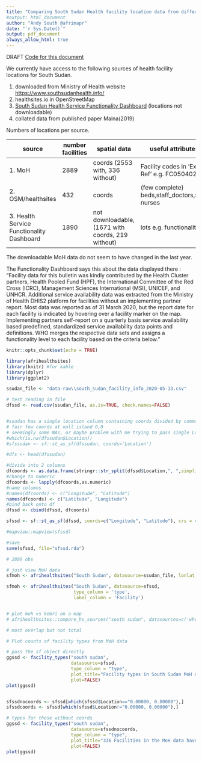 ```yaml
---
title: "Comparing South Sudan Health facility location data from different sources"
#output: html_document
author: "Andy South @afrimapr"
date: "`r Sys.Date()`"
output: pdf_document
always_allow_html: true
---
```


DRAFT
[Code for this document](https://github.com/afrimapr/afrimapr_dev/blob/master/compare_moh_southsudan.Rmd)

We currently have access to the following sources of health facility locations for South Sudan.

1. downloaded from Ministry of Health website [https://www.southsudanhealth.info/](https://www.southsudanhealth.info/)
1. healthsites.io in OpenStreetMap
1. [South Sudan Health Service Functionality Dashboard](https://southsudanhsf.shinyapps.io/hsf_dashboard/) (locations not downloadable)
1. collated data from published paper Maina(2019) 

Numbers of locations per source.

source  | number facilities | spatial data | useful attributes
------------ | ---------- | ------------------ | ------------------
1. MoH     |  2889 | coords (2553 with, 336 without) |  Facility codes in 'Ext Ref' e.g. FC05040202
2. OSM/healthsites    | 432 | coords | (few complete) beds,staff_doctors,staff nurses
3. Health Service Functionality Dashboard | 1890 | not downloadable, (1671 with coords, 219 without) | lots e.g. functionality

The downloadable MoH data do not seem to have changed in the last year.

The Functionality Dashboard says this about the data displayed there : "Facility data for this bulletin was kindly contributed by the Health Cluster partners, Health Pooled Fund (HPF), the International Committee of the Red Cross (ICRC), Management Sciences International (MSI), UNICEF, and UNHCR. Additional service availability data was extracted from the Ministry of Health DHIS2 platform for facilities without an implementing partner report. Most data was reported as of 31 March 2020, but the report date for each facility is indicated by hovering over a facility marker on the map. Implementing partners self-report on a quarterly basis service availability based predefined, standardized service availability data points and definitions. WHO merges the respective data sets and assigns a functionality level to each facility based on the criteria below."

```r
knitr::opts_chunk$set(echo = TRUE)

library(afrihealthsites)
library(knitr) #for kable
library(dplyr)
library(ggplot2)

```


```r

ssudan_file <- "data-raw\\south_sudan_facility_info_2020-05-13.csv"

# test reading in file
dfssd <- read.csv(ssudan_file, as.is=TRUE, check.names=FALSE)


#ssudan has a single location column containing coords divided by commas as strings 
# fair few coords at null island 0,0
# seemingly some NAs, or maybe problem with me trying to pass single Location rather than 2 columns
#which(is.na(dfssudan$Location))
#sfssudan <- sf::st_as_sf(dfssudan, coords='Location')

#dfs <- head(dfssudan)

#divide into 2 columns
dfcoords <- as.data.frame(stringr::str_split(dfssd$Location,", ",simplify=TRUE), stringsAsFactors = FALSE)
#change to numeric
dfcoords <- lapply(dfcoords,as.numeric)
#name columns
#names(dfcoords) <- c("Longitude", "Latitude")
names(dfcoords) <- c("Latitude", "Longitude")
#bind back onto df
dfssd <- cbind(dfssd, dfcoords)

sfssd <- sf::st_as_sf(dfssd, coords=c("Longitude", "Latitude"), crs = 4326)

#mapview::mapview(sfssd)

#save
save(sfssd, file="sfssd.rda")

```


```r

# 2889 obs

# just view MoH data
sfmoh <- afrihealthsites("South Sudan", datasource=ssudan_file, lonlat_columns = "Location")

sfmoh <- afrihealthsites("South Sudan", datasource=sfssd,                              
                         type_column = 'type',
                         label_column = 'Facility')


# plot moh vs kemri on a map
# afrihealthsites::compare_hs_sources("south sudan", datasources=c('who',ssudan_file))

# most overlap but not total


```


```r

# Plot counts of facility types from MoH data

# pass the sf object directly
ggssd <- facility_types("south sudan", 
                        datasource=sfssd,
                        type_column = "type",
                        plot_title="Facility types in South Sudan MoH data",
                        plot=FALSE)
plot(ggssd)



```



```r


sfssdnocoords <- sfssd[which(sfssd$Location=="0.00000, 0.00000"),] 
sfssdcoords <- sfssd[which(sfssd$Location!="0.00000, 0.00000"),] 

# types for those without coords
ggssd <- facility_types("south sudan", 
                        datasource=sfssdnocoords,
                        type_column = "type",
                        plot_title="336 Facilities in the MoH data have no coordinates",
                        plot=FALSE)
plot(ggssd)


```


